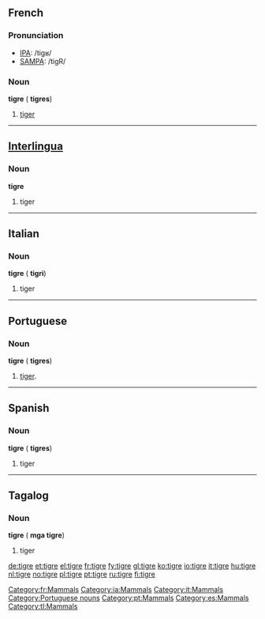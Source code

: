 {{see|Tigre|tigré}}
==French==

===Pronunciation===
*[[w:IPA|IPA]]: /tiɡʁ/
*[[w:SAMPA|SAMPA]]: /tigR/

[[Category:fr:Mammals]]

===Noun===
{{fr-infl-noun|sm=tigre|sf=tigresse|pm=tigres|pf=tigresses|smp=tiɡʁ|sfp=ti.ɡʁɛs|pmp=tiɡʁ|pfp=ti.ɡʁɛs}}
'''tigre''' {{m}} ({{plural}} '''tigres''')

# [[tiger]]

----

==[[Interlingua]]==
[[Category:ia:Mammals]]

===Noun===
'''tigre'''

# tiger

----

==Italian==
[[Category:it:Mammals]]

===Noun===
'''tigre''' {{f}} ({{plural}} '''tigri''')

# tiger

----

==Portuguese==
===Noun===
'''tigre''' {{m}} ({{plural}} '''tigres''')
# [[tiger]].

[[Category:Portuguese nouns]]
[[Category:pt:Mammals]]

----

==Spanish==
[[Category:es:Mammals]]

===Noun===
'''tigre''' {{m}} ({{plural}} '''tigres''')

# tiger

----

==Tagalog==
[[Category:tl:Mammals]]

===Noun===
'''tigre''' ({{plural}} '''mga tigre''')

# tiger

[[de:tigre]]
[[et:tigre]]
[[el:tigre]]
[[fr:tigre]]
[[fy:tigre]]
[[gl:tigre]]
[[ko:tigre]]
[[io:tigre]]
[[it:tigre]]
[[hu:tigre]]
[[nl:tigre]]
[[no:tigre]]
[[pl:tigre]]
[[pt:tigre]]
[[ru:tigre]]
[[fi:tigre]]